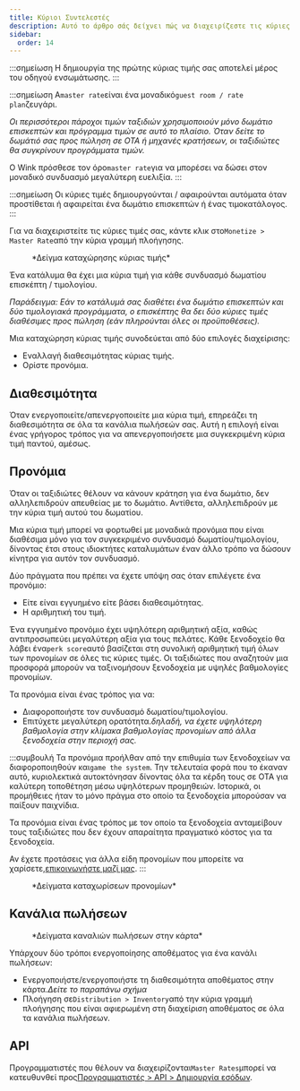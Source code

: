 ```yaml
---
title: Κύριοι Συντελεστές
description: Αυτό το άρθρο σάς δείχνει πώς να διαχειρίζεστε τις κύριες τιμές στο Wink.
sidebar:
  order: 14
---
```


:::σημείωση
Η δημιουργία της πρώτης κύριας τιμής σας αποτελεί μέρος του οδηγού ενσωμάτωσης.
:::

:::σημείωση
A`master rate`είναι ένα μοναδικό`guest room / rate plan`ζευγάρι.

*Οι περισσότεροι πάροχοι τιμών ταξιδιών χρησιμοποιούν μόνο δωμάτιο επισκεπτών και πρόγραμμα τιμών σε αυτό το πλαίσιο. Όταν δείτε το δωμάτιό σας προς πώληση σε OTA ή μηχανές κρατήσεων, οι ταξιδιώτες θα συγκρίνουν προγράμματα τιμών.*

Ο Wink πρόσθεσε τον όρο`master rate`για να μπορέσει να δώσει στον μοναδικό συνδυασμό μεγαλύτερη ευελιξία.
:::

:::σημείωση
Οι κύριες τιμές δημιουργούνται / αφαιρούνται αυτόματα όταν προστίθεται ή αφαιρείται ένα δωμάτιο επισκεπτών ή ένας τιμοκατάλογος.
:::

Για να διαχειριστείτε τις κύριες τιμές σας, κάντε κλικ στο`Monetize > Master Rate`από την κύρια γραμμή πλοήγησης.

<figure>
  <CloudinaryImage width="350" height="484" resize="scale" quality="best" alt="Κύριο ποσοστό" src="academy/master-rate" errorImage="noimage_opaque_nyrtl0.png" />

  <figcaption>*Δείγμα καταχώρησης κύριας τιμής*</figcaption>
</figure>


Ένα κατάλυμα θα έχει μια κύρια τιμή για κάθε συνδυασμό δωματίου επισκέπτη / τιμολογίου.

*Παράδειγμα: Εάν το κατάλυμά σας διαθέτει ένα δωμάτιο επισκεπτών και δύο τιμολογιακά προγράμματα, ο επισκέπτης θα δει δύο κύριες τιμές διαθέσιμες προς πώληση (εάν πληρούνται όλες οι προϋποθέσεις).*

Μια καταχώρηση κύριας τιμής συνοδεύεται από δύο επιλογές διαχείρισης:

* Εναλλαγή διαθεσιμότητας κύριας τιμής.
* Ορίστε προνόμια.

## Διαθεσιμότητα

Όταν ενεργοποιείτε/απενεργοποιείτε μια κύρια τιμή, επηρεάζει τη διαθεσιμότητα σε όλα τα κανάλια πωλήσεών σας. Αυτή η επιλογή είναι ένας γρήγορος τρόπος για να απενεργοποιήσετε μια συγκεκριμένη κύρια τιμή παντού, αμέσως.

## Προνόμια

Όταν οι ταξιδιώτες θέλουν να κάνουν κράτηση για ένα δωμάτιο, δεν αλληλεπιδρούν απευθείας με το δωμάτιο. Αντίθετα, αλληλεπιδρούν με την κύρια τιμή αυτού του δωματίου.

Μια κύρια τιμή μπορεί να φορτωθεί με μοναδικά προνόμια που είναι διαθέσιμα μόνο για τον συγκεκριμένο συνδυασμό δωματίου/τιμολογίου, δίνοντας έτσι στους ιδιοκτήτες καταλυμάτων έναν άλλο τρόπο να δώσουν κίνητρα για αυτόν τον συνδυασμό.

Δύο πράγματα που πρέπει να έχετε υπόψη σας όταν επιλέγετε ένα προνόμιο:

* Είτε είναι εγγυημένο είτε βάσει διαθεσιμότητας.
* Η αριθμητική του τιμή.

Ένα εγγυημένο προνόμιο έχει υψηλότερη αριθμητική αξία, καθώς αντιπροσωπεύει μεγαλύτερη αξία για τους πελάτες.
Κάθε ξενοδοχείο θα λάβει ένα`perk score`αυτό βασίζεται στη συνολική αριθμητική τιμή όλων των προνομίων σε όλες τις κύριες τιμές.
Οι ταξιδιώτες που αναζητούν μια προσφορά μπορούν να ταξινομήσουν ξενοδοχεία με υψηλές βαθμολογίες προνομίων.

Τα προνόμια είναι ένας τρόπος για να:

* Διαφοροποιήστε τον συνδυασμό δωματίου/τιμολογίου.
* Επιτύχετε μεγαλύτερη ορατότητα.*δηλαδή, να έχετε υψηλότερη βαθμολογία στην κλίμακα βαθμολογίας προνομίων από άλλα ξενοδοχεία στην περιοχή σας.*

:::συμβουλή
Τα προνόμια προήλθαν από την επιθυμία των ξενοδοχείων να διαφοροποιηθούν και`game the system`.
Την τελευταία φορά που το έκαναν αυτό, κυριολεκτικά αυτοκτόνησαν δίνοντας όλα τα κέρδη τους σε OTA για καλύτερη τοποθέτηση μέσω υψηλότερων προμηθειών.
Ιστορικά, οι προμήθειες ήταν το μόνο πράγμα στο οποίο τα ξενοδοχεία μπορούσαν να παίξουν παιχνίδια.

Τα προνόμια είναι ένας τρόπος με τον οποίο τα ξενοδοχεία ανταμείβουν τους ταξιδιώτες που δεν έχουν απαραίτητα πραγματικό κόστος για τα ξενοδοχεία.

Αν έχετε προτάσεις για άλλα είδη προνομίων που μπορείτε να χαρίσετε,[επικοινωνήστε μαζί μας](mailto:hi@wink.travel). :::

<figure>
  <CloudinaryImage width="700" height="263" resize="scale" quality="best" alt="Προνόμια" src="academy/perks" errorImage="noimage_opaque_nyrtl0.png" />

  <figcaption>*Δείγματα καταχωρίσεων προνομίων*</figcaption>
</figure>


## Κανάλια πωλήσεων

<figure>
  <CloudinaryImage width="350" height="368" resize="scale" quality="best" alt="Κανάλια πωλήσεων" src="academy/sales-channels-card" errorImage="noimage_opaque_nyrtl0.png" />

  <figcaption>*Δείγματα καναλιών πωλήσεων στην κάρτα*</figcaption>
</figure>


Υπάρχουν δύο τρόποι ενεργοποίησης αποθέματος για ένα κανάλι πωλήσεων:

* Ενεργοποιήστε/ενεργοποιήστε τη διαθεσιμότητα αποθέματος στην κάρτα.*Δείτε το παραπάνω σχήμα*
* Πλοήγηση σε`Distribution > Inventory`από την κύρια γραμμή πλοήγησης που είναι αφιερωμένη στη διαχείριση αποθέματος σε όλα τα κανάλια πωλήσεων.

## API

Προγραμματιστές που θέλουν να διαχειρίζονται`Master Rates`μπορεί να κατευθυνθεί προς[Προγραμματιστές > API > Δημιουργία εσόδων](/developers/apis/#monetize-api).


